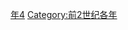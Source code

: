 {{Catnav|頁面分類|历史|歷史時代|年|前2世纪各年}}

{{catmore}}

[[Category:前130年代|年4]]
[[Category:前2世纪各年|Category:前2世纪各年]]